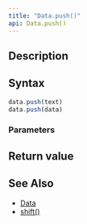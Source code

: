 ```yaml
---
title: "Data.push()"
api: Data.push()
---
```


## Description

<Summary/>

## Syntax

``` js
data.push(text)
data.push(data)
```

### Parameters

<Parameters/>

## Return value

<ReturnValue/>

## See Also

* [Data](/reference/api/Data)
* [shift()](/reference/api/Data/shift)
